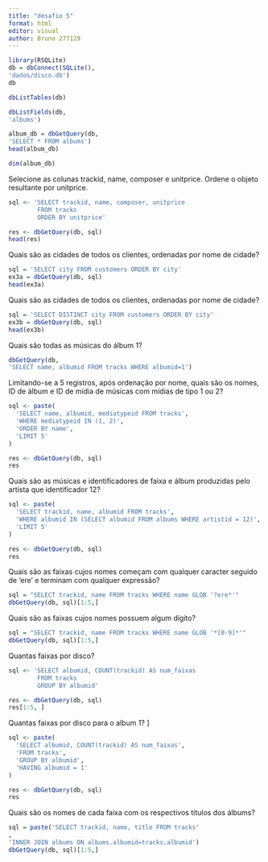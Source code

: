 ---
title: "desafio 5"
format: html
editor: visual
author: Bruno 277129
---

```{r}
library(RSQLite)
db = dbConnect(SQLite(),
'dados/disco.db')
db
```

```{r}
dbListTables(db)
```

```{r}
dbListFields(db,
'albums')
```

```{r}
album_db = dbGetQuery(db,
'SELECT * FROM albums')
head(album_db)
```

```{r}
dim(album_db)

```

Selecione as colunas trackid, name, composer e unitprice. Ordene o objeto resultante por unitprice.

```{r}
sql <- 'SELECT trackid, name, composer, unitprice 
        FROM tracks 
        ORDER BY unitprice'

res <- dbGetQuery(db, sql)
head(res)


```

Quais são as cidades de todos os clientes, ordenadas por nome de cidade?

```{r}
sql = 'SELECT city FROM customers ORDER BY city'
ex3a = dbGetQuery(db, sql)
head(ex3a)
```

Quais são as cidades de todos os clientes, ordenadas por nome de cidade?

```{r}
sql = 'SELECT DISTINCT city FROM customers ORDER BY city'
ex3b = dbGetQuery(db, sql)
head(ex3b)
```

Quais são todas as músicas do álbum 1?

```{r}
dbGetQuery(db,
'SELECT name, albumid FROM tracks WHERE albumid=1')
```

Limitando-se a 5 registros, após ordenação por nome, quais são os nomes, ID de álbum e ID de mídia de músicas com mídias de tipo 1 ou 2?

```{r}
sql <- paste(
  'SELECT name, albumid, mediatypeid FROM tracks',
  'WHERE mediatypeid IN (1, 2)',
  'ORDER BY name',
  'LIMIT 5'
)

res <- dbGetQuery(db, sql)
res

```

Quais são as músicas e identificadores de faixa e álbum produzidas pelo artista que identificador 12?

```{r}
sql <- paste(
  'SELECT trackid, name, albumid FROM tracks',
  'WHERE albumid IN (SELECT albumid FROM albums WHERE artistid = 12)',
  'LIMIT 5'
)

res <- dbGetQuery(db, sql)
res

```

Quais são as faixas cujos nomes começam com qualquer caracter seguido de 'ere' e terminam com qualquer expressão?

```{r}
sql = "SELECT trackid, name FROM tracks WHERE name GLOB '?ere*'"
dbGetQuery(db, sql)[1:5,]

```

Quais são as faixas cujos nomes possuem algum dígito?

```{r}
sql = "SELECT trackid, name FROM tracks WHERE name GLOB '*[0-9]*'"
dbGetQuery(db, sql)[1:5,]

```

Quantas faixas por disco?

```{r}
sql <- 'SELECT albumid, COUNT(trackid) AS num_faixas 
        FROM tracks 
        GROUP BY albumid'

res <- dbGetQuery(db, sql)
res[1:5, ]

```

Quantas faixas por disco para o album 1? \]

```{r}
sql <- paste(
  'SELECT albumid, COUNT(trackid) AS num_faixas',
  'FROM tracks',
  'GROUP BY albumid',
  'HAVING albumid = 1'
)

res <- dbGetQuery(db, sql)
res

```

Quais são os nomes de cada faixa com os respectivos títulos dos álbums?

```{r}
sql = paste('SELECT trackid, name, title FROM tracks'
,
'INNER JOIN albums ON albums.albumid=tracks.albumid')
dbGetQuery(db, sql)[1:5,]
```
